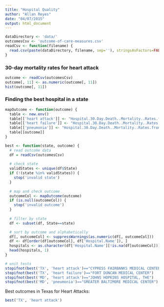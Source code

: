 ```yaml
---
title: "Hospital Quality"
author: "Allan Reyes"
date: "04/07/2015"
output: html_document
---
```


```r
dataDirectory <- 'data/'
outcomesCsv <- 'outcome-of-care-measures.csv'
readCsv <- function(filename) {
  read.csv(paste(dataDirectory, filename, sep=''), stringsAsFactors=FALSE)
}
```

### 30-day mortality rates for heart attack
```r
outcome <- readCsv(outcomesCsv)
outcome[, 11] <- as.numeric(outcome[, 11])
hist(outcome[, 11])
```

### Finding the best hospital in a state
```r
mapOutcome <- function(outcome) {
  table <- new.env()
  table[['heart attack']] <- "Hospital.30.Day.Death..Mortality..Rates.from.Heart.Attack"
  table[['heart failure']] <- "Hospital.30.Day.Death..Mortality..Rates.from.Heart.Failure"
  table[['pneumonia']] <- "Hospital.30.Day.Death..Mortality..Rates.from.Pneumonia"
  table[[outcome]]
}

best <- function(state, outcome) {
  # read outcome data
  df = readCsv(outcomesCsv)
  
  # check state
  validStates <- unique(df$State)
  if (!(state %in% validStates)) {
    stop('invalid state')
  }
  
  # map and check outcome
  outcomeCol <- mapOutcome(outcome)
  if (is.null(outcomeCol)) {
    stop('invalid outcome')
  }
  
  # filter by state
  df <- subset(df, State==state)

  # sort by outcome and alphabetically
  df[, outcomeCol] <- suppressWarnings(as.numeric(df[, outcomeCol]))
  df <- df[order(df[outcomeCol], df['Hospital.Name']), ]
  hospitals <- as.character(df['Hospital.Name'][!is.na(df[outcomeCol])])
  head(hospitals, 1)
}

# unit tests
stopifnot(best('TX', 'heart attack')=="CYPRESS FAIRBANKS MEDICAL CENTER")
stopifnot(best('TX', 'heart failure')=="FORT DUNCAN MEDICAL CENTER")
stopifnot(best('MD', 'heart attack')=="JOHNS HOPKINS HOSPITAL, THE")
stopifnot(best('MD', 'pneumonia')=="GREATER BALTIMORE MEDICAL CENTER")
```

Best outcomes in Texas for Heart Attacks:
```r
best('TX', 'heart attack')
```

